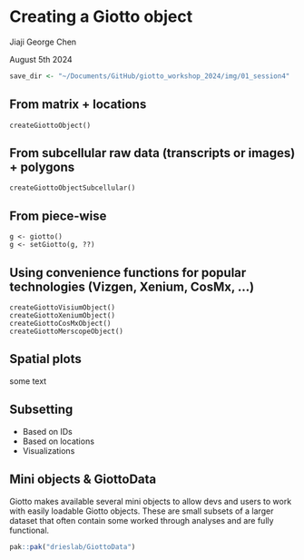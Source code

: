 # Creating a Giotto object

Jiaji George Chen

August 5th 2024


```r
save_dir <- "~/Documents/GitHub/giotto_workshop_2024/img/01_session4"
```

## From matrix + locations

```
createGiottoObject()
```

## From subcellular raw data (transcripts or images) + polygons

```
createGiottoObjectSubcellular()
```


## From piece-wise

```
g <- giotto()
g <- setGiotto(g, ??)
```

## Using convenience functions for popular technologies (Vizgen, Xenium, CosMx, …)

```
createGiottoVisiumObject()
createGiottoXeniumObject()
createGiottoCosMxObject()
createGiottoMerscopeObject()
```

## Spatial plots

some text

## Subsetting

-   Based on IDs
-   Based on locations
-   Visualizations



## Mini objects & GiottoData

Giotto makes available several mini objects to allow devs and users to work
with easily loadable Giotto objects. These are small subsets of a larger
dataset that often contain some worked through analyses and are fully functional.
```r
pak::pak("drieslab/GiottoData")
```



